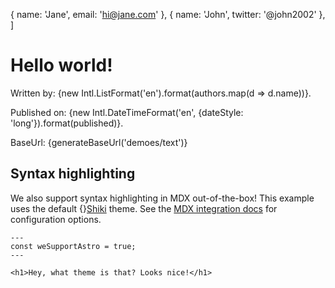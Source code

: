   { name: 'Jane', email: 'hi@jane.com' },
  { name: 'John', twitter: '@john2002' },
]

# Hello world!

Written by: {new Intl.ListFormat('en').format(authors.map(d => d.name))}.

Published on: {new Intl.DateTimeFormat('en', {dateStyle: 'long'}).format(published)}.

BaseUrl: {generateBaseUrl('demoes/text')}

## Syntax highlighting

We also support syntax highlighting in MDX out-of-the-box! This example uses the default {}[Shiki](https://shiki.style) theme. See the [MDX integration docs](https://docs.astro.build/en/guides/integrations-guide/mdx/#syntax-highlighting) for configuration options.

```astro
---
const weSupportAstro = true;
---

<h1>Hey, what theme is that? Looks nice!</h1>
```
